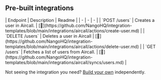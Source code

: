 
## Pre-built integrations

<AccordionGroup>


<Accordion title="Users">
| Endpoint | Description | Readme |
| - | - | - |
| `POST /users` | Creates a user in Aircall. | [🔗](https://github.com/NangoHQ/integration-templates/blob/main/integrations/aircall/actions/create-user.md) |
| `DELETE /users` | Deletes a user in Aircall | [🔗](https://github.com/NangoHQ/integration-templates/blob/main/integrations/aircall/actions/delete-user.md) |
| `GET /users` | Fetches a list of users from Aircall. | [🔗](https://github.com/NangoHQ/integration-templates/blob/main/integrations/aircall/syncs/users.md) |
</Accordion>

</AccordionGroup>

<Tip>Not seeing the integration you need? [Build your own](https://docs.nango.dev/guides/custom-integrations/overview) independently.</Tip>
